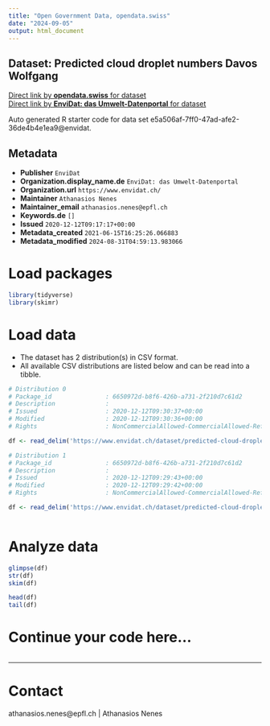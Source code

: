 ```yaml
---
title: "Open Government Data, opendata.swiss"
date: "2024-09-05"
output: html_document
---
```


## Dataset: Predicted cloud droplet numbers Davos Wolfgang



[Direct link by **opendata.swiss** for dataset](https://opendata.swiss/de/dataset/predicted-cloud-droplet-numbers-davos-wolfgang)<br>
[Direct link by **EnviDat: das Umwelt-Datenportal** for dataset](https://www.envidat.ch/#/metadata/predicted-cloud-droplet-numbers-davos-wolfgang)

Auto generated R starter code for data set e5a506af-7ff0-47ad-afe2-36de4b4e1ea9@envidat.

## Metadata

- **Publisher** `EnviDat`
- **Organization.display_name.de** `EnviDat: das Umwelt-Datenportal`
- **Organization.url** `https://www.envidat.ch/`
- **Maintainer** `Athanasios Nenes`
- **Maintainer_email** `athanasios.nenes@epfl.ch`
- **Keywords.de** `[]`
- **Issued** `2020-12-12T09:17:17+00:00`
- **Metadata_created** `2021-06-15T16:25:26.066883`
- **Metadata_modified** `2024-08-31T04:59:13.983066`


# Load packages

```r

library(tidyverse)
library(skimr)

```

# Load data

-   The dataset has 2 distribution(s) in CSV format.
-   All available CSV distributions are listed below and can be read into a tibble.

```r

# Distribution 0
# Package_id               : 6650972d-b8f6-426b-a731-2f210d7c61d2
# Description              : 
# Issued                   : 2020-12-12T09:30:37+00:00
# Modified                 : 2020-12-12T09:30:36+00:00
# Rights                   : NonCommercialAllowed-CommercialAllowed-ReferenceRequired

df <- read_delim('https://www.envidat.ch/dataset/predicted-cloud-droplet-numbers-davos-wolfgang/resource/b5c4c596-2dd4-45f4-b79f-61f91d82aad0')

# Distribution 1
# Package_id               : 6650972d-b8f6-426b-a731-2f210d7c61d2
# Description              : 
# Issued                   : 2020-12-12T09:29:43+00:00
# Modified                 : 2020-12-12T09:29:42+00:00
# Rights                   : NonCommercialAllowed-CommercialAllowed-ReferenceRequired

df <- read_delim('https://www.envidat.ch/dataset/predicted-cloud-droplet-numbers-davos-wolfgang/resource/245ebcc2-4dd5-4339-9f76-b61411fa103b')



```

# Analyze data

```r

glimpse(df)
str(df)
skim(df)

head(df)
tail(df)

```

# Continue your code here...

```r

```

------------------------------------------------------------------------

# Contact

athanasios.nenes@epfl.ch | Athanasios Nenes
